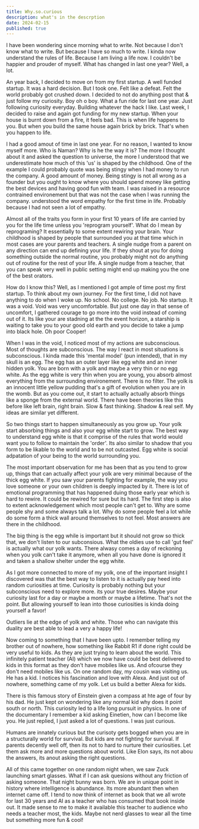 ```yaml
---
title: Why.so.curious
description: what's in the descrption
date: 2024-02-15
published: true
---
```


I have been wondering since morning what to write. Not because I don't know what to write. But because I have so much to write. I kinda now understand the rules of life. Because I am living a life now. I couldn't be happier and prouder of myself. What has changed in last one year? Well, a lot.

An year back, I decided to move on from my first startup. A well funded startup. It was a hard decision. But I took one. Felt like a defeat. Felt the world probably got crushed down. I decided to not do anything post that & just follow my curiosity. Boy oh o boy. What a fun ride for last one year. Just following curiosity everyday. Building whatever the hack I like. Last week, I decided to raise and again got funding for my new startup. When your house is burnt down from a fire, it feels bad. This is when life happens to you. But when you build the same house again brick by brick. That's when you happen to life.

I had a good amout of time in last one year. For no reason, I wanted to know myself more. Who is Naman? Why is he the way it is? The more I thought about it and asked the question to universe, the more I understood that we underestimate how much of this 'us' is shaped by the childhood. One of the example I could probably quote was being stingy when I had money to run the company. A good amount of money. Being stingy is not all wrong as a founder but you ought to know where you should spend money like getting the best devices and having good fun with team. I was raised in a resource contrained environement but that was not the case when I was running the company. understood the word empathy for the first time in life. Probably because I had not seen a lot of empathy.

Almost all of the traits you form in your first 10 years of life are carried by you for the life time unless you 'reprogram yourself'. What do I mean by reprograming? It essentially to some extent rewiring your brain. Your childhood is shaped by people that surrounded you at that time which in most cases are your parents and teachers. A single nudge from a parent on any direction can end up defining your life. If they shout at you for doing something outside the normal routine, you probably might not do anything out of routine for the rest of your life. A single nudge from a teacher, that you can speak very well in public setting might end up making you the one of the best orators.

How do I know this? Well, as I mentioned I got ample of time post my first startup. To think about my own journey. For the first time, I did not have anything to do when I woke up. No school. No college. No job. No startup. It was a void. Void was very uncomfortable. But just one day in that sense of uncomfort, I gathered courage to go more into the void instead of coming out of it. Its like your are stadning at the the event horizon, a starship is waiting to take you to your good old earth and you decide to take a jump into black hole. Oh poor Cooper!

When I was in the void, I noticed most of my actions are subconscious. Most of thoughts are subconscious. The way I react in most situations is subconscious. I kinda made this 'mental model' (pun intended), that in my skull is an egg. The egg has an outer layer like egg white and an inner hidden yolk. You are born with a yolk and maybe a very thin or no egg white. As the egg white is very thin when you are young, you absorb almost everything from the surrounding environement. There is no filter. The yolk is an innocent little yellow pudding that's a gift of evolution when you are in the womb. But as you come out, it start to actually actually absorb things like a sponge from the external world. There have been theories like this before like left brain, right brain. Slow & fast thinking. Shadow & real self. My ideas are similar yet different.

So two things start to happen simultaneously as you grow up. Your yolk start absorbing things and also your egg white start to grow. The best way to understand egg white is that it comprise of the rules that world would want you to follow to maintain the 'order'. Its also similar to shadow that you form to be likable to the world and to be not outcasted. Egg white is social adpatation of your being to the world surrounding you.

The most important observation for me has been that as you tend to grow up, things that can actually affect your yolk are very minimal because of the thick egg white. If you saw your parents fighting for example, the way you love someone or your own children is deeply impacted by it. There is lot of emotional programming that has happened duing those early year which is hard to rewire. It could be rewired for sure but its hard. The first step is also to extent acknowledgement which most people can't get to. Why are some people shy and some always talk a lot. Why do some people feel a lot while do some form a thick wall around themselves to not feel. Most answers are there in the childhood.

The big thing is the egg while is important but it should not grow so thick that, we don't listen to our subconsious. What the oldies use to call 'gut feel' is actually what our yolk wants. There alwasy comes a day of reckoning when you yolk can't take it anymore, when all you have done is ignored it and taken a shallow shelter under the egg white.

As I got more connected to more of my yolk, one of the important insight I discovered was that the best way to listen to it is actually pay heed into random curiosities at time. Curiosity is probably nothing but your subconscious need to explore more. its your true desires. Maybe your curiosity last for a day or maybe a month or maybe a lifetime. That's not the point. But allowing yourself to lean into those curiosities is kinda doing yourself a favor!

Outliers lie at the edge of yolk and white. Those who can navigate this duality are best able to lead a very a happy life!

Now coming to something that I have been upto. I remember telling my brother out of nowhere, how something like Rabbit R1 if done right could be very useful to kids. As they are just trying to learn about the world. This infinitely patient teacher (AI) which we now have could be best delivered to kids in this format as they don't have mobiles like us. And ofcourse they don't need mobiles like us. On one random day, my cousin was visiting us. He has a kid. I notices his fascination and love with Alexa. And just out of nowhere, something came of my yolk. Let us build a better Alexa for kids.

There is this famous story of Einstein given a compass at hte age of four by his dad. He just kept on wondering like any normal kid why does it point south or north. This curiosity led to a life long pursuit in physics. In one of the documentary I remember a kid asking Einetien, how can I become like you. He just replied, I just asked a lot of questions. I was just curious.

Humans are innately curious but the curisoty gets bogged when you are in a structurally world for survival. But kids are not fighting for survival. If parents decently well off, then its not to hard to nurture their curiosities. Let them ask more and more questions about world. Like Elon says, its not abou the answers, its anout asking the right questions.

All of this came together on one random night when, we saw Zuck launching smart glasses. What if I can ask quesions without any friction of asking someone. That night bunny was born. We are in unique point in history where intelligence is abundance. Its more abundant then when internet came off. I tend to now think of internet as book that we all wrote for last 30 years and AI as a teacher who has consumed that book inside out. It made sense to me to make it available this teacher to audience who needs a teacher most, the kids. Maybe not nerd glasses to wear all the time but something more fun & cool!
